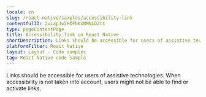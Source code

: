 ```yaml
---
locale: en
slug: /react-native/samples/accessibility-link
contentfulID: 2viapJw2HOFNKxNMNLDZtt
type: pageContentPage
title: Accessibility link on React Native
shortDescription: Links should be accessible for users of assistive technologies.
platformFilter: React Native
layout: Layout - Code samples
tag: React Native code sample
---
```


Links should be accessible for users of assistive technologies. When accessibility is not taken into account, users might not be able to find or activate links.

<CodeSample id="accessibility-link" locale="en" platform="react native"/>